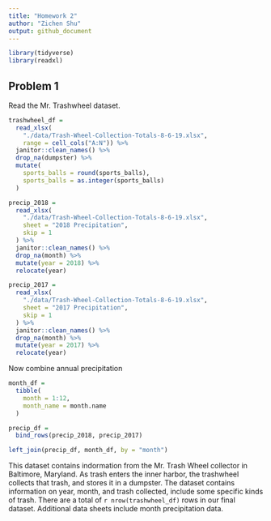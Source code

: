 ```yaml
---
title: "Homework 2"
author: "Zichen Shu"
output: github_document
---
```


```r
library(tidyverse)
library(readxl)
```

## Problem 1

Read the Mr. Trashwheel dataset.

```r
trashwheel_df = 
  read_xlsx(
    "./data/Trash-Wheel-Collection-Totals-8-6-19.xlsx",
    range = cell_cols("A:N")) %>% 
  janitor::clean_names() %>% 
  drop_na(dumpster) %>% 
  mutate(
    sports_balls = round(sports_balls),
    sports_balls = as.integer(sports_balls)
  )
```

```r
precip_2018 =
  read_xlsx(
    "./data/Trash-Wheel-Collection-Totals-8-6-19.xlsx",
    sheet = "2018 Precipitation",
    skip = 1
  ) %>% 
  janitor::clean_names() %>% 
  drop_na(month) %>% 
  mutate(year = 2018) %>% 
  relocate(year)
```

```r
precip_2017 =
  read_xlsx(
    "./data/Trash-Wheel-Collection-Totals-8-6-19.xlsx",
    sheet = "2017 Precipitation",
    skip = 1
  ) %>% 
  janitor::clean_names() %>% 
  drop_na(month) %>% 
  mutate(year = 2017) %>% 
  relocate(year)
```

Now combine annual precipitation

```r
month_df =
  tibble(
    month = 1:12,
    month_name = month.name
  )

precip_df = 
  bind_rows(precip_2018, precip_2017)

left_join(precip_df, month_df, by = "month")
```

This dataset contains indormation from the Mr. Trash Wheel collector in Baltimore, Maryland. As trash enters the inner harbor, the trashwheel collects that trash, and stores it in a dumpster. The dataset contains information on year, month, and trash collected, include some specific kinds of trash. There are a total of `r nrow(trashwheel_df)` rows in our final dataset. Additional data sheets include month precipitation data.



















